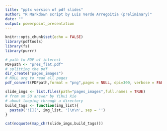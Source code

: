 ```yaml
---
title: "pptx version of pdf slides"
author: "R Markdown script by Luis Verde Arregoitia (preliminary)"
date: ""
output: powerpoint_presentation
---
```


```r
knitr::opts_chunk$set(echo = FALSE)
library(pdftools)
library(fs)
library(purrr)
```

```r
# path to PDF of interest
PDFpath <- "pres_flat.pdf"
# splitting the pdf
dir_create("pages_images")
# NULL arg to read all pages
pdf_convert(PDFpath,format = "png",pages = NULL, dpi=300, verbose = FALSE, filenames = sprintf("pages_images/slide_%02d",1:pdf_info(PDFpath)$pages))
```



```r
slide_imgs <- list.files(path="pages_images",full.names = TRUE)
# from an SO answer by Yihui Xie
# about looping through a directory
build_tags <- function(img_list){
  paste0('![](', img_list, ')\n\n', sep = '')
}

```


```r
cat(noquote(map_chr(slide_imgs,build_tags)))
```



